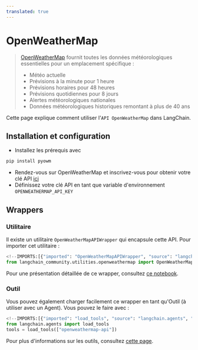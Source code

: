 ```yaml
---
translated: true
---
```


# OpenWeatherMap

>[OpenWeatherMap](https://openweathermap.org/api/) fournit toutes les données météorologiques essentielles pour un emplacement spécifique :
>- Météo actuelle
>- Prévisions à la minute pour 1 heure
>- Prévisions horaires pour 48 heures
>- Prévisions quotidiennes pour 8 jours
>- Alertes météorologiques nationales
>- Données météorologiques historiques remontant à plus de 40 ans

Cette page explique comment utiliser l'`API OpenWeatherMap` dans LangChain.

## Installation et configuration

- Installez les prérequis avec

```bash
pip install pyowm
```

- Rendez-vous sur OpenWeatherMap et inscrivez-vous pour obtenir votre clé API [ici](https://openweathermap.org/api/)
- Définissez votre clé API en tant que variable d'environnement `OPENWEATHERMAP_API_KEY`

## Wrappers

### Utilitaire

Il existe un utilitaire `OpenWeatherMapAPIWrapper` qui encapsule cette API. Pour importer cet utilitaire :

```python
<!--IMPORTS:[{"imported": "OpenWeatherMapAPIWrapper", "source": "langchain_community.utilities.openweathermap", "docs": "https://api.python.langchain.com/en/latest/utilities/langchain_community.utilities.openweathermap.OpenWeatherMapAPIWrapper.html", "title": "OpenWeatherMap"}]-->
from langchain_community.utilities.openweathermap import OpenWeatherMapAPIWrapper
```

Pour une présentation détaillée de ce wrapper, consultez [ce notebook](/docs/integrations/tools/openweathermap).

### Outil

Vous pouvez également charger facilement ce wrapper en tant qu'Outil (à utiliser avec un Agent).
Vous pouvez le faire avec :

```python
<!--IMPORTS:[{"imported": "load_tools", "source": "langchain.agents", "docs": "https://api.python.langchain.com/en/latest/agent_toolkits/langchain_community.agent_toolkits.load_tools.load_tools.html", "title": "OpenWeatherMap"}]-->
from langchain.agents import load_tools
tools = load_tools(["openweathermap-api"])
```

Pour plus d'informations sur les outils, consultez [cette page](/docs/modules/tools/).
